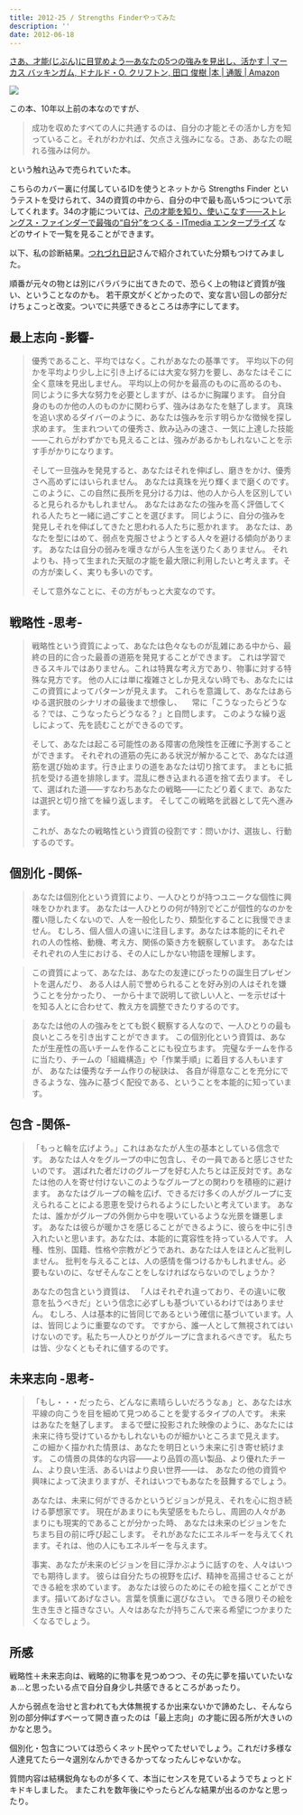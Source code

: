 ```yaml
---
title: 2012-25 / Strengths Finderやってみた
description: ''
date: 2012-06-18
---
```


[さあ、才能(じぶん)に目覚めよう―あなたの5つの強みを見出し、活かす | マーカス バッキンガム, ドナルド・O. クリフトン, 田口 俊樹 |本 | 通販 | Amazon](https://www.amazon.co.jp/dp/4532149479)

![](/img/blog/2012-25/jacket.jpeg)

この本、10年以上前の本なのですが、

> 成功を収めたすべての人に共通するのは、自分の才能とその活かし方を知っていること。それがわかれば、欠点さえ強みになる。さあ、あなたの眠れる強みは何か。

という触れ込みで売られていた本。

こちらのカバー裏に付属しているIDを使うとネットから Strengths Finder というテストを受けられて、34の資質の中から、自分の中で最も高い5つについて示してくれます。34の才能については、[己の才能を知り、使いこなす――ストレングス・ファインダーで最強の“自分”をつくる - ITmedia エンタープライズ](https://www.itmedia.co.jp/bizid/articles/1502/06/news004.html) などのサイトで一覧を見ることができます。


以下、私の診断結果。<a href="http://officesasaki.asablo.jp/blog/2009/03/09/4163139" target="_blank">つれづれ日記</a>さんで紹介されていた分類もつけてみました。


順番が元々の物とは別にバラバラに出てきたので、恐らく上の物ほど資質が強い、ということなのかも。
若干原文がくどかったので、変な言い回しの部分だけちょこっと改変。ついでに共感できるところは赤字にしてます。


## 最上志向 -影響-

> 優秀であること、平均ではなく。これがあなたの基準です。
> 平均以下の何かを平均より少し上に引き上げるには大変な努力を要し、あなたはそこに全く意味を見出しません。
> 平均以上の何かを最高のものに高めるのも、同じように多大な努力を必要としますが、はるかに胸躍ります。
> 自分自身のものか他の人のものかに関わらず、強みはあなたを魅了します。
> 真珠を追い求めるダイバーのように、あなたは強みを示す明らかな徴候を探し求めます。
> 生まれついての優秀さ、飲み込みの速さ、一気に上達した技能
> ――これらがわずかでも見えることは、強みがあるかもしれないことを示す手がかりになります。
> 
> そして一旦強みを発見すると、あなたはそれを伸ばし、磨きをかけ、優秀さへ高めずにはいられません。
> あなたは真珠を光り輝くまで磨くのです。
> このように、この自然に長所を見分ける力は、他の人から人を区別していると見られるかもしれません。
> あなたはあなたの強みを高く評価してくれる人たちと一緒に過ごすことを選びます。
> 同じように、自分の強みを発見しそれを伸ばしてきたと思われる人たちに惹かれます。
> あなたは、あなたを型にはめて、弱点を克服させようとする人々を避ける傾向があります。
> あなたは自分の弱みを嘆きながら人生を送りたくありません。
> それよりも、持って生まれた天賦の才能を最大限に利用したいと考えます。その方が楽しく、実りも多いのです。
> 
> そして意外なことに、その方がもっと大変なのです。

## 戦略性 -思考-

> 戦略性という資質によって、あなたは色々なものが乱雑にある中から、最終の目的に合った最善の道筋を発見することができます。
> これは学習できるスキルではありません。これは特異な考え方であり、物事に対する特殊な見方です。
> 他の人には単に複雑さとしか見えない時でも、あなたにはこの資質によってパターンが見えます。
> これらを意識して、あなたはあらゆる選択肢のシナリオの最後まで想像し、
> 　常に「こうなったらどうなる？では、こうなったらどうなる？」と自問します。
> このような繰り返しによって、先を読むことができるのです。
> 
> そして、あなたは起こる可能性のある障害の危険性を正確に予測することができます。
> それぞれの道筋の先にある状況が解かることで、あなたは道筋を選び始めます。行き止まりの道をあなたは切り捨てます。
> まともに抵抗を受ける道を排除します。混乱に巻き込まれる道を捨て去ります。
> そして、選ばれた道――すなわちあなたの戦略――にたどり着くまで、あなたは選択と切り捨てを繰り返します。
> そしてこの戦略を武器として先へ進みます。
> 
> これが、あなたの戦略性という資質の役割です：問いかけ、選抜し、行動するのです。

## 個別化 -関係-

> あなたは個別化という資質により、一人ひとりが持つユニークな個性に興味をひかれます。
> あなたは一人ひとりの何が特別でどこが個性的なのかを覆い隠したくないので、人を一般化したり、類型化することに我慢できません。
> むしろ、個人個人の違いに注目します。あなたは本能的にそれぞれの人の性格、動機、考え方、関係の築き方を観察しています。
> あなたはそれぞれの人生における、その人にしかない物語を理解します。

> この資質によって、あなたは、あなたの友達にぴったりの誕生日プレゼントを選んだり、
> ある人は人前で誉められることを好み別の人はそれを嫌うことを分かったり、
> 一から十まで説明して欲しい人と、一を示せば十を知る人とに合わせて、教え方を調整できたりするのです。

> あなたは他の人の強みをとても鋭く観察する人なので、一人ひとりの最も良いところを引き出すことができます。
> この個別化という資質は、あなたが生産性の高いチームを作ることにも役立ちます。
> 完璧なチームを作るに当たり、チームの「組織構造」や「作業手順」に着目する人もいますが、
> あなたは優秀なチーム作りの秘訣は、
> 各自が得意なことを充分にできるような、強みに基づく配役である、ということを本能的に知っています。

## 包含 -関係-

> 「もっと輪を広げよう。」これはあなたが人生の基本としている信念です。
> あなたは人々をグループの中に包含し、その一員であると感じさせたいのです。
> 選ばれた者だけのグループを好む人たちとは正反対です。あなたは他の人を寄せ付けないこのようなグループとの関わりを積極的に避けます。
> あなたはグループの輪を広げ、できるだけ多くの人がグループに支えられることによる恩恵を受けられるようにしたいと考えています。
> あなたは、誰かがグループの外側から中を覗いているような光景を嫌悪します。
> あなたは彼らが暖かさを感じることができるように、彼らを中に引き入れたいと思います。あなたは、本能的に寛容性を持っている人です。
> 人種、性別、国籍、性格や宗教がどうであれ、あなたは人をほとんど批判しません。
> 批判を与えることは、人の感情を傷つけるかもしれません。必要もないのに、なぜそんなことをしなければならないのでしょうか？
> 
> あなたの包含という資質は、
> 「人はそれぞれ違っており、その違いに敬意を払うべきだ」という信念に必ずしも基づいているわけではありません。
> むしろ、人は基本的に皆同じであるという確信に基づいています。人は、皆同じように重要なのです。
> ですから、誰一人として無視されてはいけないのです。私たち一人ひとりがグループに含まれるべきです。
> 私たちは皆、少なくともそれに値するのです。

## 未来志向 -思考-

> 「もし・・・だったら、どんなに素晴らしいだろうなぁ」と、あなたは水平線の向こうを目を細めて見つめることを愛するタイプの人です。
> 未来はあなたを魅了します。
> まるで壁に投影された映像のように、あなたには未来に待ち受けているかもしれないものが細かいところまで見えます。
> この細かく描かれた情景は、あなたを明日という未来に引き寄せ続けます。
> この情景の具体的な内容――より品質の高い製品、より優れたチーム、より良い生活、あるいはより良い世界――は、
> あなたの他の資質や興味によって決まりますが、それはいつでもあなたを鼓舞するでしょう。
> 
> あなたは、未来に何ができるかというビジョンが見え、それを心に抱き続ける夢想家です。
> 現在があまりにも失望感をもたらし、周囲の人々があまりにも現実的であることが分かった時、
> あなたは未来のビジョンをたちまち目の前に呼び起こします。
> それがあなたにエネルギーを与えてくれます。それは、他の人にもエネルギーを与えます。
> 
> 事実、あなたが未来のビジョンを目に浮かぶように話すのを、人々はいつでも期待します。
> 彼らは自分たちの視野を広げ、精神を高揚させることができる絵を求めています。
> あなたは彼らのためにその絵を描くことができます。描いてあげなさい。言葉を慎重に選びなさい。
> できる限りその絵を生き生きと描きなさい。人々はあなたが持ちこんで来る希望につかまりたくなるでしょう。

## 所感

戦略性＋未来志向は、戦略的に物事を見つめつつ、その先に夢を描いていたいなぁ…と思ったいる点で自分自身少し共感できるところがあったり。

人から弱点を治せと言われても大体無視するか出来ないかで諦めたし、そんなら別の部分伸ばすべーって開き直ったのは「最上志向」の才能に因る所が大きいのかなと思う。

個別化・包含については恐らくネット民やってたせいでしょう。これだけ多様な人達見てたら一々選別なんかできるかってなったんじゃないかな。

質問内容は結構鋭角なものが多くて、本当にセンスを見ているようでちょっとドキドキしました。
またこれを数年後にやったらどんな結果が出るのかなと思ったり。
